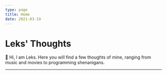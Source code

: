 ```yaml
---
type: page
title: Home
date: 2021-03-19
---
```


# Leks' Thoughts

👋 Hi, I am Leks. Here you will find a few thoughts of mine, ranging from music and movies to programming shenanigans.

---
